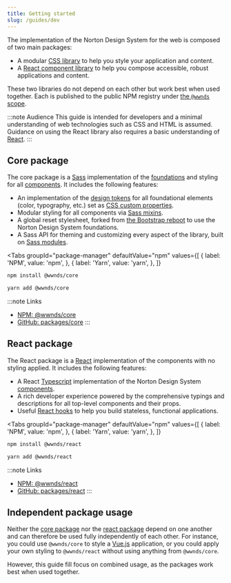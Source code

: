 ```yaml
---
title: Getting started
slug: /guides/dev
---
```



The implementation of the Norton Design System for the web is composed of two main packages:

- A modular [CSS library](#core-package) to help you style your application and content.
- A [React component library](#react-package) to help you compose accessible, robust applications and content.

These two libraries do not depend on each other but work best when used together.
Each is published to the public NPM registry under [the `@wwnds` scope](https://www.npmjs.com/org/wwnds).

:::note Audience
This guide is intended for developers and a minimal understanding of web technologies such as CSS and HTML is assumed.
Guidance on using the React library also requires a basic understanding of [React](https://reactjs.org/).
:::

## Core package

The core package is a [Sass](https://sass-lang.com/) implementation of the [foundations](/docs/foundations) and styling for all [components](/docs/components).
It includes the following features:

- An implementation of the [design tokens](/docs/foundations/design-tokens) for all foundational elements (color, typography, etc.) set as [CSS custom properties](https://developer.mozilla.org/en-US/docs/Web/CSS/--*).
- Modular styling for all components via [Sass mixins](https://sass-lang.com/documentation/at-rules/mixin).
- A global reset stylesheet, forked from [the Bootstrap reboot](https://getbootstrap.com/docs/5.0/content/reboot/) to use the Norton Design System foundations.
- A Sass API for theming and customizing every aspect of the library, built on [Sass modules](https://sass-lang.com/blog/the-module-system-is-launched).

<Tabs
	groupId="package-manager"
	defaultValue="npm"
	values={[
	{ label: 'NPM', value: 'npm', },
	{ label: 'Yarn', value: 'yarn', },
	]}
>
<TabItem value="npm">

```bash
npm install @wwnds/core
```

</TabItem>
<TabItem value="yarn">

```bash
yarn add @wwnds/core
```

</TabItem>
</Tabs>

:::note Links
- [NPM: @wwnds/core](https://www.npmjs.com/package/@wwnds/core)
- [GitHub: packages/core](https://github.com/wwnorton/design-system/tree/main/packages/core)
:::

## React package

The React package is a [React](https://reactjs.org/) implementation of the components with no styling applied.
It includes the following features:

- A React [Typescript](https://www.typescriptlang.org/) implementation of the Norton Design System [components](/docs/components).
- A rich developer experience powered by the comprehensive typings and descriptions for all top-level components and their props.
- Useful [React hooks](https://reactjs.org/docs/hooks-overview.html) to help you build stateless, functional applications.

<Tabs
	groupId="package-manager"
	defaultValue="npm"
	values={[
	{ label: 'NPM', value: 'npm', },
	{ label: 'Yarn', value: 'yarn', },
	]}
>
<TabItem value="npm">

```bash
npm install @wwnds/react
```

</TabItem>
<TabItem value="yarn">

```bash
yarn add @wwnds/react
```

</TabItem>
</Tabs>

:::note Links
- [NPM: @wwnds/react](https://www.npmjs.com/package/@wwnds/react)
- [GitHub: packages/react](https://github.com/wwnorton/design-system/tree/main/packages/react)
:::

## Independent package usage

Neither the [core package](#core) nor the [react package](#react) depend on one another and can therefore be used fully independently of each other.
For instance, you could use `@wwnds/core` to style a [Vue.js](https://vuejs.org/) application, or you could apply your own styling to `@wwnds/react` without using anything from `@wwnds/core`.

However, this guide fill focus on combined usage, as the packages work best when used together.
